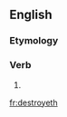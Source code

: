 ==English==

===Etymology===
{{suffix|destroy|eth}}

===Verb===
{{en-verb form}}

# {{archaic third-person singular of|destroy}}

[[fr:destroyeth]]